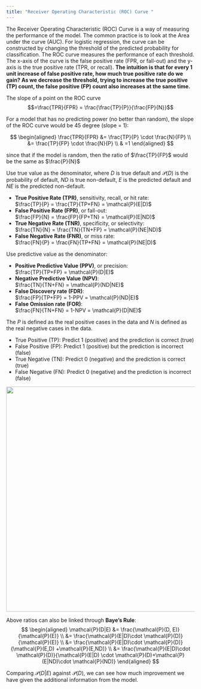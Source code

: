 ```yaml
---
title: "Receiver Operating Characteristic (ROC) Curve "
---
```


The Receiver Operating Characteristic (ROC) Curve is a way of measuring the performance of the model. The common practice is to look at the Area under the curve (AUC). For logistic regression, the curve can be constructed by changing the threshold of the predicted probability for classification. The ROC curve measures the performance of each threshold. The x-axis of the curve is the false positive rate (FPR, or fall-out) and the y-axis is the true positive rate (TPR, or recall). **The intuition is that for every 1 unit increase of false positive rate, how much true positive rate do we gain? As we decrease the threshold, trying to increase the true positive (TP) count, the false positive (FP) count also increases at the same time.**

The slope of a point on the ROC curve
$$=\frac{TPR}{FPR} = \frac{\frac{TP}{P}}{\frac{FP}{N}}$$

For a model that has no predicting power (no better than random), the slope of the ROC curve would be 45 degree (slope = 1):

$$
\begin{aligned}
\frac{TPR}{FPR} &= \frac{TP}{P} \cdot \frac{N}{FP} \\
&= \frac{TP}{FP} \cdot \frac{N}{P} \\
& =1
\end{aligned}
$$

since that if the model is random, then the ratio of $\frac{TP}{FP}$ would be the same as $\frac{P}{N}$

Use true value as the denominator, where $D$ is true default and $\mathcal{P}(D)$ is the probability of default, $ND$ is true non-default, $E$ is the predicted default and $NE$ is the predicted non-default.

* **True Positive Rate (TPR)**, sensitivity, recall, or hit rate:  
  $\frac{TP}{P} = \frac{TP}{TP+FN} = \mathcal{P}(E|D)$
* **False Positive Rate (FPR)**, or fall-out:  
  $\frac{FP}{N} = \frac{FP}{FP+TN} = \mathcal{P}(E|ND)$
* **True Negative Rate (TNR)**, specificity, or selectivity:  
  $\frac{TN}{N} = \frac{TN}{TN+FP} = \mathcal{P}(NE|ND)$
* **False Negative Rate (FNR)**, or miss rate:  
  $\frac{FN}{P} = \frac{FN}{TP+FN} = \mathcal{P}(NE|D)$

Use predictive value as the denominator:

* **Positive Predictive Value (PPV)**, or precision:  
  $\frac{TP}{TP+FP} = \mathcal{P}(D|E)$
* **Negative Predictive Value (NPV)**:  
  $\frac{TN}{TN+FN} = \mathcal{P}(ND|NE)$
* **False Discovery rate (FDR)**:  
  $\frac{FP}{TP+FP} = 1-PPV = \mathcal{P}(ND|E)$
* **False Omission rate (FOR)**:  
  $\frac{FN}{TN+FN} = 1-NPV = \mathcal{P}(D|NE)$
  
The $P$ is defined as the real positive cases in the data and $N$ is defined as the real negative cases in the data.

* True Positive (TP): Predict 1 (positive) and the prediction is correct (true)
* False Positive (FP): Predict 1 (positive) but the prediction is incorrect (false)
* True Negative (TN): Predict 0 (negative) and the prediction is correct (true)
* False Negative (FN): Predict 0 (negative) and the prediction is incorrect (false)

<img src="ConfusionMatrix.png" height="600px" width="600px" />
  
Above ratios can also be linked through **Baye's Rule**:  
$$
\begin{aligned}
\mathcal{P}(D|E) &= \frac{\mathcal{P}(D, E)}{\mathcal{P}(E)}  \\
&= \frac{\mathcal{P}(E|D)\cdot \mathcal{P}(D)}{\mathcal{P}(E)} \\
&= \frac{\mathcal{P}(E|D)\cdot \mathcal{P}(D)}{\mathcal{P}(E,D) +\mathcal{P}(E,ND)}  \\
&= \frac{\mathcal{P}(E|D)\cdot \mathcal{P}(D)}{\mathcal{P}(E|D) \cdot \mathcal{P}(D)+\mathcal{P}(E|ND)\cdot \mathcal{P}(ND)} 
\end{aligned}
$$

Comparing $\mathcal{P}(D|E)$ against $\mathcal{P}(D)$, we can see how much improvement we have given the additional information from the model.


